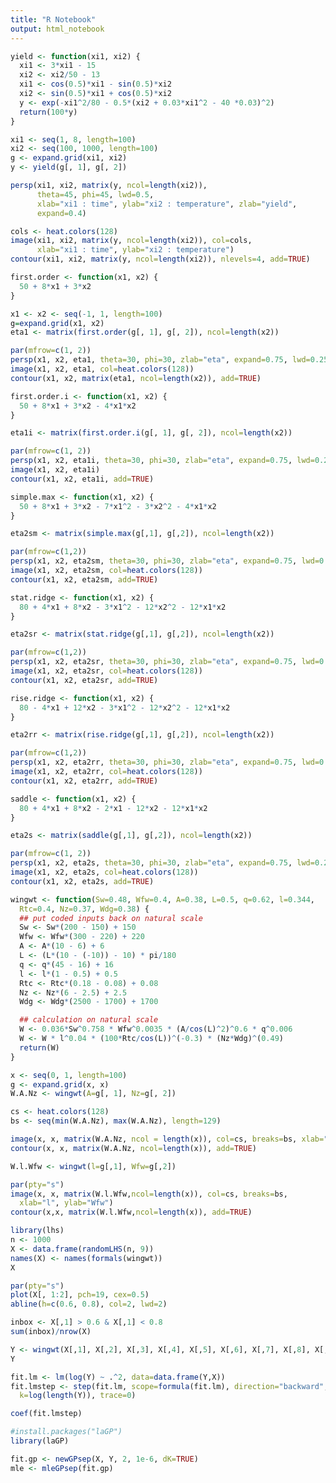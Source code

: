 ```yaml
---
title: "R Notebook"
output: html_notebook
---
```




```r
yield <- function(xi1, xi2) {
  xi1 <- 3*xi1 - 15
  xi2 <- xi2/50 - 13
  xi1 <- cos(0.5)*xi1 - sin(0.5)*xi2
  xi2 <- sin(0.5)*xi1 + cos(0.5)*xi2
  y <- exp(-xi1^2/80 - 0.5*(xi2 + 0.03*xi1^2 - 40 *0.03)^2)
  return(100*y)
}
```

```r
xi1 <- seq(1, 8, length=100)
xi2 <- seq(100, 1000, length=100)
g <- expand.grid(xi1, xi2)
y <- yield(g[, 1], g[, 2])
```

```r
persp(xi1, xi2, matrix(y, ncol=length(xi2)), 
      theta=45, phi=45, lwd=0.5, 
      xlab="xi1 : time", ylab="xi2 : temperature", zlab="yield", 
      expand=0.4)
```

```r
cols <- heat.colors(128)
image(xi1, xi2, matrix(y, ncol=length(xi2)), col=cols,
      xlab="xi1 : time", ylab="xi2 : temperature")
contour(xi1, xi2, matrix(y, ncol=length(xi2)), nlevels=4, add=TRUE)
```

```r
first.order <- function(x1, x2) {
  50 + 8*x1 + 3*x2
}
```

```r
x1 <- x2 <- seq(-1, 1, length=100)
g=expand.grid(x1, x2)
eta1 <- matrix(first.order(g[, 1], g[, 2]), ncol=length(x2))
```

```r
par(mfrow=c(1, 2))
persp(x1, x2, eta1, theta=30, phi=30, zlab="eta", expand=0.75, lwd=0.25)
image(x1, x2, eta1, col=heat.colors(128))
contour(x1, x2, matrix(eta1, ncol=length(x2)), add=TRUE)
```

```r
first.order.i <- function(x1, x2) {
  50 + 8*x1 + 3*x2 - 4*x1*x2
}
```

```r
eta1i <- matrix(first.order.i(g[, 1], g[, 2]), ncol=length(x2))
```

```r
par(mfrow=c(1, 2))
persp(x1, x2, eta1i, theta=30, phi=30, zlab="eta", expand=0.75, lwd=0.25)
image(x1, x2, eta1i)
contour(x1, x2, eta1i, add=TRUE)
```

```r
simple.max <- function(x1, x2) {
  50 + 8*x1 + 3*x2 - 7*x1^2 - 3*x2^2 - 4*x1*x2
}
```

```r
eta2sm <- matrix(simple.max(g[,1], g[,2]), ncol=length(x2))
```

```r
par(mfrow=c(1,2))
persp(x1, x2, eta2sm, theta=30, phi=30, zlab="eta", expand=0.75, lwd=0.25)
image(x1, x2, eta2sm, col=heat.colors(128))
contour(x1, x2, eta2sm, add=TRUE)
```

```r
stat.ridge <- function(x1, x2) {
  80 + 4*x1 + 8*x2 - 3*x1^2 - 12*x2^2 - 12*x1*x2
}
```

```r
eta2sr <- matrix(stat.ridge(g[,1], g[,2]), ncol=length(x2))
```

```r
par(mfrow=c(1,2))
persp(x1, x2, eta2sr, theta=30, phi=30, zlab="eta", expand=0.75, lwd=0.25)
image(x1, x2, eta2sr, col=heat.colors(128))
contour(x1, x2, eta2sr, add=TRUE)
```
```r
rise.ridge <- function(x1, x2) {
  80 - 4*x1 + 12*x2 - 3*x1^2 - 12*x2^2 - 12*x1*x2
}
```

```r
eta2rr <- matrix(rise.ridge(g[,1], g[,2]), ncol=length(x2))
```

```r
par(mfrow=c(1,2))
persp(x1, x2, eta2rr, theta=30, phi=30, zlab="eta", expand=0.75, lwd=0.25)
image(x1, x2, eta2rr, col=heat.colors(128))
contour(x1, x2, eta2rr, add=TRUE)
```


```r
saddle <- function(x1, x2) {
  80 + 4*x1 + 8*x2 - 2*x1 - 12*x2 - 12*x1*x2 
}
```

```r
eta2s <- matrix(saddle(g[,1], g[,2]), ncol=length(x2))
```

```r
par(mfrow=c(1, 2))
persp(x1, x2, eta2s, theta=30, phi=30, zlab="eta", expand=0.75, lwd=0.25)
image(x1, x2, eta2s, col=heat.colors(128))
contour(x1, x2, eta2s, add=TRUE)
```

```r
wingwt <- function(Sw=0.48, Wfw=0.4, A=0.38, L=0.5, q=0.62, l=0.344, 
  Rtc=0.4, Nz=0.37, Wdg=0.38) {
  ## put coded inputs back on natural scale
  Sw <- Sw*(200 - 150) + 150 
  Wfw <- Wfw*(300 - 220) + 220 
  A <- A*(10 - 6) + 6 
  L <- (L*(10 - (-10)) - 10) * pi/180
  q <- q*(45 - 16) + 16 
  l <- l*(1 - 0.5) + 0.5 
  Rtc <- Rtc*(0.18 - 0.08) + 0.08
  Nz <- Nz*(6 - 2.5) + 2.5
  Wdg <- Wdg*(2500 - 1700) + 1700

  ## calculation on natural scale
  W <- 0.036*Sw^0.758 * Wfw^0.0035 * (A/cos(L)^2)^0.6 * q^0.006 
  W <- W * l^0.04 * (100*Rtc/cos(L))^(-0.3) * (Nz*Wdg)^(0.49)
  return(W)
}
```


```r
x <- seq(0, 1, length=100)
g <- expand.grid(x, x)
W.A.Nz <- wingwt(A=g[, 1], Nz=g[, 2])
```

```r
cs <- heat.colors(128)
bs <- seq(min(W.A.Nz), max(W.A.Nz), length=129)
```

```r
image(x, x, matrix(W.A.Nz, ncol = length(x)), col=cs, breaks=bs, xlab="A", ylab="Nz")
contour(x, x, matrix(W.A.Nz, ncol=length(x)), add=TRUE)
```

```r
W.l.Wfw <- wingwt(l=g[,1], Wfw=g[,2])
```

```r
par(pty="s")
image(x, x, matrix(W.l.Wfw,ncol=length(x)), col=cs, breaks=bs, 
  xlab="l", ylab="Wfw")
contour(x,x, matrix(W.l.Wfw,ncol=length(x)), add=TRUE)
```

```r
library(lhs)
n <- 1000
X <- data.frame(randomLHS(n, 9))
names(X) <- names(formals(wingwt))
X
```

```r
par(pty="s")
plot(X[, 1:2], pch=19, cex=0.5)
abline(h=c(0.6, 0.8), col=2, lwd=2)
```

```r
inbox <- X[,1] > 0.6 & X[,1] < 0.8
sum(inbox)/nrow(X)
```

```r
Y <- wingwt(X[,1], X[,2], X[,3], X[,4], X[,5], X[,6], X[,7], X[,8], X[,9])
Y
```

```r
fit.lm <- lm(log(Y) ~ .^2, data=data.frame(Y,X))
fit.lmstep <- step(fit.lm, scope=formula(fit.lm), direction="backward", 
  k=log(length(Y)), trace=0)
```


```r
coef(fit.lmstep)
```

```r
#install.packages("laGP")
library(laGP)
```

```r
fit.gp <- newGPsep(X, Y, 2, 1e-6, dK=TRUE)
mle <- mleGPsep(fit.gp)
```
































